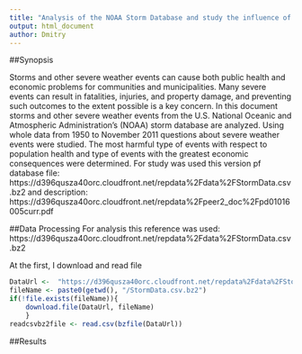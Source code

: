 ```yaml
---
title: "Analysis of the NOAA Storm Database and study the influence of the storm on health and economy"
output: html_document
author: Dmitry
---
```


##Synopsis

Storms and other severe weather events can cause both public health and economic problems for communities and municipalities. Many severe events can result in fatalities, injuries, and property damage, and preventing such outcomes to the extent possible is a key concern.
In this document storms and other severe weather events from the U.S. National Oceanic and Atmospheric Administration's (NOAA) storm database are analyzed. Using whole data from 1950 to November 2011 questions about severe weather events were studied. The most harmful type of events with respect to population health and type of events with the greatest economic consequences were determined.
For study was used this version pf database file:
https://d396qusza40orc.cloudfront.net/repdata%2Fdata%2FStormData.csv.bz2 and description: https://d396qusza40orc.cloudfront.net/repdata%2Fpeer2_doc%2Fpd01016005curr.pdf


##Data Processing
For analysis this reference was used:
https://d396qusza40orc.cloudfront.net/repdata%2Fdata%2FStormData.csv.bz2

At the first, I download and read file

```r
DataUrl <-  "https://d396qusza40orc.cloudfront.net/repdata%2Fdata%2FStormData.csv.bz2"
fileName <- paste0(getwd(), "/StormData.csv.bz2")
if(!file.exists(fileName)){
    download.file(DataUrl, fileName)
    }
readcsvbz2file <- read.csv(bzfile(DataUrl))

```

##Results
 


